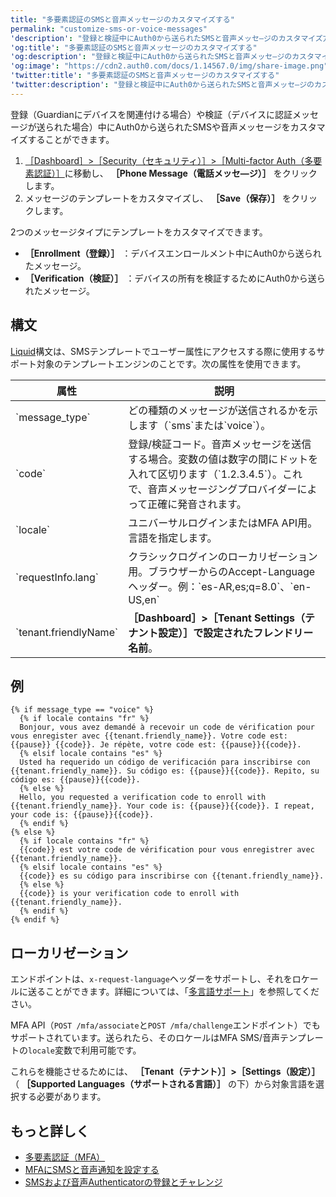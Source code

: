```yaml
---
title: "多要素認証のSMSと音声メッセージのカスタマイズする"
permalink: "customize-sms-or-voice-messages"
'description': "登録と検証中にAuth0から送られたSMSと音声メッセ―ジのカスタマイズ方法について説明します。"
'og:title': "多要素認証のSMSと音声メッセージのカスタマイズする"
'og:description': "登録と検証中にAuth0から送られたSMSと音声メッセ―ジのカスタマイズ方法について説明します。"
'og:image': "https://cdn2.auth0.com/docs/1.14567.0/img/share-image.png"
'twitter:title': "多要素認証のSMSと音声メッセージのカスタマイズする"
'twitter:description': "登録と検証中にAuth0から送られたSMSと音声メッセ―ジのカスタマイズ方法について説明します。"
---
```


登録（Guardianにデバイスを関連付ける場合）や検証（デバイスに認証メッセージが送られた場合）中にAuth0から送られたSMSや音声メッセージをカスタマイズすることができます。

1. [［Dashboard］>［Security（セキュリティ）］>［Multi-factor Auth（多要素認証）］](https://manage.auth0.com/#/security/mfa)に移動し、 **［Phone Message（電話メッセ―ジ）］** をクリックします。
2. メッセージのテンプレートをカスタマイズし、 **［Save（保存）］** をクリックします。

2つのメッセージタイプにテンプレートをカスタマイズできます。

* **［Enrollment（登録）］** ：デバイスエンロールメント中にAuth0から送られたメッセージ。
* **［Verification（検証）］** ：デバイスの所有を検証するためにAuth0から送られたメッセージ。

## 構文

[Liquid](https://github.com/Shopify/liquid/wiki/Liquid-for-Designers)構文は、SMSテンプレートでユーザー属性にアクセスする際に使用するサポート対象のテンプレートエンジンのことです。次の属性を使用できます。

<table class="table"><thead>
<tr>
<th>属性</th>
<th>説明</th>
</tr>
</thead>
<tbody>
<tr>
<td>`message_type`</td>
<td>どの種類のメッセージが送信されるかを示します（`sms`または`voice`）。</td>
</tr>
<tr>
<td>`code`</td>
<td>登録/検証コード。音声メッセージを送信する場合。変数の値は数字の間にドットを入れて区切ります（`1.2.3.4.5`）。これで、音声メッセージングプロバイダーによって正確に発音されます。</td>
</tr>
<tr>
<td>`locale`</td>
<td>ユニバーサルログインまたはMFA API用。言語を指定します。</td>
</tr>
<tr>
<td>`requestInfo.lang`</td>
<td>クラシックログインのローカリゼーション用。ブラウザーからのAccept-Languageヘッダー。例：`es-AR,es;q=8.0`、`en-US,en`</td>
</tr>
<tr>
<td>`tenant.friendlyName`</td>
<td><b>［Dashboard］&gt;［Tenant Settings（テナント設定）］<b>で設定された</b>フレンドリー名前</b>。</td>
</tr>
</tbody>
</table>

## 例

```liquid lines
{% if message_type == "voice" %}
  {% if locale contains "fr" %}
  Bonjour, vous avez demandé à recevoir un code de vérification pour vous enregister avec {{tenant.friendly_name}}. Votre code est: {{pause}} {{code}}. Je répète, votre code est: {{pause}}{{code}}.
  {% elsif locale contains "es" %}
  Usted ha requerido un código de verificación para inscribirse con {{tenant.friendly_name}}. Su código es: {{pause}}{{code}}. Repito, su código es: {{pause}}{{code}}.
  {% else %}
  Hello, you requested a verification code to enroll with {{tenant.friendly_name}}. Your code is: {{pause}}{{code}}. I repeat, your code is: {{pause}}{{code}}.
  {% endif %}
{% else %}
  {% if locale contains "fr" %}
  {{code}} est votre code de vérification pour vous enregistrer avec {{tenant.friendly_name}}.
  {% elsif locale contains "es" %}
  {{code}} es su código para inscribirse con {{tenant.friendly_name}}.
  {% else %}
  {{code}} is your verification code to enroll with {{tenant.friendly_name}}.
  {% endif %}
{% endif %}
```

## ローカリゼーション

エンドポイントは、`x-request-language`ヘッダーをサポートし、それをロケールに送ることができます。詳細については、「[多言語サポート](/ja-jp/connections/passwordless/guides/sms-otp#multi-language-support)」を参照してください。

<Tooltip data-tooltip-id="react-containers-DefinitionTooltip-0" href="/ja-jp/glossary?term=multifactor-authentication" tip="多要素認証（MFA）: ユーザー名とパスワードに加えて、SMS経由のコードなどの要素を使用するユーザー認証プロセス。" cta="用語集の表示">MFA</Tooltip> API（`POST /mfa/associate`と`POST /mfa/challenge`エンドポイント）でもサポートされています。送られたら、そのロケールはMFA SMS/音声テンプレートの`locale`変数で利用可能です。

これらを機能させるためには、 **［Tenant（テナント）］>［Settings（設定）］** （ **［Supported Languages（サポートされる言語）］** の下）から対象言語を選択する必要があります。

## もっと詳しく

* [多要素認証（MFA）](/ja-jp/secure/multi-factor-authentication)
* [MFAにSMSと音声通知を設定する](/ja-jp/secure/multi-factor-authentication/multi-factor-authentication-factors/configure-sms-voice-notifications-mfa)
* [SMSおよび音声Authenticatorの登録とチャレンジ](/ja-jp/secure/multi-factor-authentication/authenticate-using-ropg-flow-with-mfa/enroll-challenge-sms-voice-authenticators)